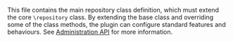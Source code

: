 This file contains the main repository class definition, which must extend the core `\repository` class. By extending the base class and overriding some of the class methods, the plugin can configure standard features and behaviours. See [Administration API](#administration-apis) for more information.

